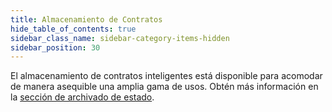 ```yaml
---
title: Almacenamiento de Contratos
hide_table_of_contents: true
sidebar_class_name: sidebar-category-items-hidden
sidebar_position: 30
---
```


El almacenamiento de contratos inteligentes está disponible para acomodar de manera asequible una amplia gama de usos. Obtén más información en la [sección de archivado de estado](../../../learn/fundamentals/contract-development/storage/state-archival.mdx).
